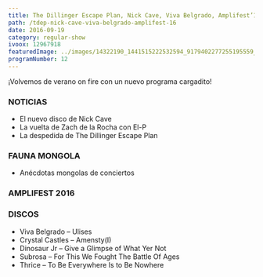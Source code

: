 ```yaml
---
title: The Dillinger Escape Plan, Nick Cave, Viva Belgrado, Amplifest’16
path: /tdep-nick-cave-viva-belgrado-amplifest-16
date: 2016-09-19
category: regular-show
ivoox: 12967918
featuredImage: ../images/14322190_1441515222532594_9179402277255195559_n.jpg
programNumber: 12
---
```


¡Volvemos de verano on fire con un nuevo programa cargadito!

### **NOTICIAS**

*   El nuevo disco de Nick Cave
*   La vuelta de Zach de la Rocha con El-P
*   La despedida de The Dillinger Escape Plan

### **FAUNA MONGOLA**

*   Anécdotas mongolas de conciertos

### **AMPLIFEST 2016**

### **DISCOS**

*   Viva Belgrado – Ulises
*   Crystal Castles – Amensty(I)
*   Dinosaur Jr – Give a Glimpse of What Yer Not
*   Subrosa – For This We Fought The Battle Of Ages
*   Thrice – To Be Everywhere Is to Be Nowhere